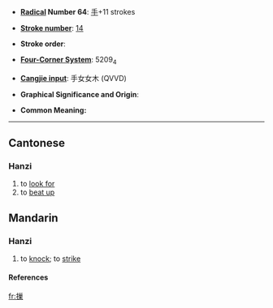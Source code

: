 * '''[[Wiktionary:Chinese radical index| Radical]] Number 64''': [[Wiktionary:Chinese radical index 手|手]]+11 strokes

* '''[[Wiktionary:Chinese total strokes index|Stroke number]]''': [[Wiktionary:Chinese total strokes index 14|14]]

* '''Stroke order''': 

* '''[[Wiktionary:Chinese four corner index|Four-Corner System]]''': 5209<sub>4</sub>

* '''[[Wiktionary:Chinese Cangjie index|Cangjie input]]''': 手女女木 (QVVD)

* '''Graphical Significance and Origin''': 

* '''Common Meaning:''' {{rfdef}}

----
==Cantonese==
===Hanzi===
{{yue-hanzi|jyut=|y=caau3, ziu6}}
# to [[look for]]
# to [[beat up]]

==Mandarin==

===Hanzi===
{{cmn-hanzi|pin=[[jiǎo]] (jiao3), [[mó]] (mo2)|wg=chiao<sup>3</sup>, mo<sup>2</sup>}}

# to [[knock]]; to [[strike]]
====References====
{{Han ref|kx=0452.040|dkj=12643|dj=0802.080|hdz=31951.040|uh=6477|ud=25719|bh=E1F3|bd=57843}}

[[fr:摷]]